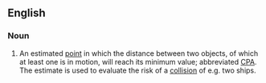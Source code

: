 ==English==

===Noun===
{{en-noun|sg=[[closest]] [[point]] of [[approach]]|closest points of approach}}

# {{context|nautical|navigation}} An estimated [[point]] in which the distance between two objects, of which at least one is in motion, will reach its minimum value; abbreviated [[CPA]]. The estimate is used to evaluate the risk of a [[collision]] of e.g. two ships.